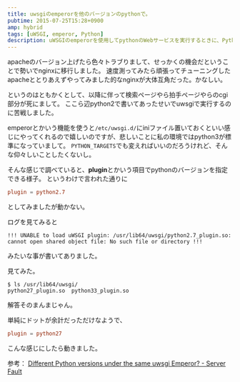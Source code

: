 ```yaml
---
title: uwsgiのemperorを他のバージョンのpythonで。
pubtime: 2015-07-25T15:28+0900
amp: hybrid
tags: [uWSGI, emperor, Python]
description: uWSGIのemperorを使用してpythonのWebサービスを実行するときに、Pythonのバージョンを明示的に指定する方法です。
---
```


apacheのバージョン上げたら色々トラブりまして、せっかくの機会だということで勢いでnginxに移行しました。
速度測ってみたら頑張ってチューニングしたapacheととりあえずやってみました的なnginxが大体互角だった。かなしい。

というのはともかくとして、以降に伴って検索ページやら拍手ページやらのcgi部分が死にまして。
ここら辺python2で書いてあったせいでuwsgiで実行するのに苦戦しました。

emperorとかいう機能を使うと`/etc/uwsgi.d/`にiniファイル置いておくといい感じにやってくれるので嬉しいのですが、悲しいことに私の環境ではpython3が標準になっていまして。
`PYTHON_TARGETS`でも変えればいいのだろうけれど、そんな仰々しいことしたくないし。

そんな感じで調べていると、**plugin**とかいう項目でpythonのバージョンを指定できる様子。
というわけで言われた通りに
``` toml
plugin = python2.7
```
としてみましたが動かない。

ログを見てみると
```
!!! UNABLE to load uWSGI plugin: /usr/lib64/uwsgi/python2.7_plugin.so: cannot open shared object file: No such file or directory !!!
```
みたいな事が書いてありました。

見てみた。
``` shell
$ ls /usr/lib64/uwsgi/
python27_plugin.so  python33_plugin.so
```
解答そのまんまじゃん。

単純にドットが余計だっただけなようで、
``` toml
plugin = python27
```
こんな感じにしたら動きました。

参考： [Different Python versions under the same uwsgi Emperor? - Server Fault](http://serverfault.com/questions/633437/different-python-versions-under-the-same-uwsgi-emperor)
